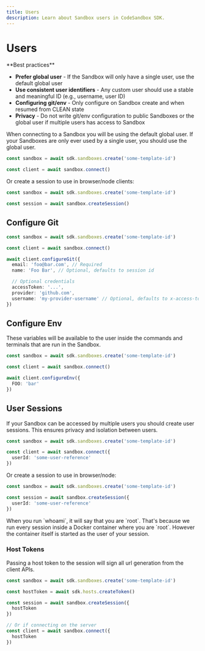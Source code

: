 ```yaml
---
title: Users
description: Learn about Sandbox users in CodeSandbox SDK.
---
```



# Users

<Callout type="warning" emoji="⚡">
**Best practices**

- **Prefer global user** - If the Sandbox will only have a single user, use the default global user
- **Use consistent user identifiers** - Any custom user should use a stable and meaningful ID (e.g., username, user ID)
- **Configuring git/env** - Only configure on Sandbox create and when resumed from CLEAN state
- **Privacy** - Do not write git/env configuration to public Sandboxes or the global user if multiple users has access to Sandbox

</Callout>

When connecting to a Sandbox you will be using the default global user. If your Sandboxes are only ever used by a single user, you should use the global user.

```ts
const sandbox = await sdk.sandboxes.create('some-template-id')

const client = await sandbox.connect()
```

Or create a session to use in browser/node clients:

```ts
const sandbox = await sdk.sandboxes.create('some-template-id')

const session = await sandbox.createSession()
```

## Configure Git

```ts
const sandbox = await sdk.sandboxes.create('some-template-id')

const client = await sandbox.connect()

await client.configureGit({
  email: 'foo@bar.com', // Required
  name: 'Foo Bar', // Optional, defaults to session id

  // Optional credentials
  accessToken: '...',
  provider: 'github.com',
  username: 'my-provider-username' // Optional, defaults to x-access-token
})
```

## Configure Env

These variables will be available to the user inside the commands and terminals that are run in the Sandbox.

```ts
const sandbox = await sdk.sandboxes.create('some-template-id')

const client = await sandbox.connect()

await client.configureEnv({
  FOO: 'bar'
})
```

## User Sessions

If your Sandbox can be accessed by multiple users you should create user sessions. This ensures privacy and isolation between users.

```ts
const sandbox = await sdk.sandboxes.create('some-template-id')

const client = await sandbox.connect({
  userId: 'some-user-reference'
})
```

Or create a session to use in browser/node:

```ts
const sandbox = await sdk.sandboxes.create('some-template-id')

const session = await sandbox.createSession({
  userId: 'some-user-reference'
})
```

<Callout>
When you run `whoami`, it will say that you are `root`. That's because we run every session inside a Docker container where you are `root`. However the container itself is started as the user of your session.
</Callout>

### Host Tokens

Passing a host token to the session will sign all url generation from the client APIs.

```ts
const sandbox = await sdk.sandboxes.create('some-template-id')

const hostToken = await sdk.hosts.createToken()

const session = await sandbox.createSession({
  hostToken
})

// Or if connecting on the server
const client = await sandbox.connect({
  hostToken
})
```
